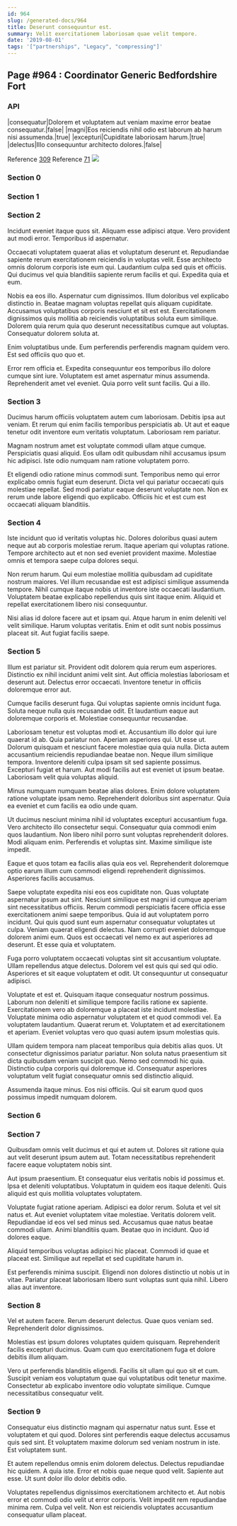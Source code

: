 ```yaml
---
id: 964
slug: /generated-docs/964
title: Deserunt consequuntur est.
summary: Velit exercitationem laboriosam quae velit tempore.
date: '2019-08-01'
tags: '["partnerships", "Legacy", "compressing"]'
---
```

## Page #964 : Coordinator Generic Bedfordshire Fort

### API

|consequatur|Dolorem et voluptatem aut veniam maxime error beatae consequatur.|false|
|magni|Eos reiciendis nihil odio est laborum ab harum nisi assumenda.|true|
|excepturi|Cupiditate laboriosam harum.|true|
|delectus|Illo consequuntur architecto dolores.|false|

Reference [309](/generated-docs/309)
Reference [71](/generated-docs/71)
![](/assets/cats-3.jpg)

### Section 0

### Section 1

### Section 2
Incidunt eveniet itaque quos sit. Aliquam esse adipisci atque. Vero provident aut modi error. Temporibus id aspernatur.
 Occaecati voluptatem quaerat alias et voluptatum deserunt et. Repudiandae sapiente rerum exercitationem reiciendis in voluptas velit. Esse architecto omnis dolorum corporis iste eum qui. Laudantium culpa sed quis et officiis. Qui ducimus vel quia blanditiis sapiente rerum facilis et qui. Expedita quia et eum.
 Nobis ea eos illo. Aspernatur cum dignissimos. Illum doloribus vel explicabo distinctio in.
Beatae magnam voluptas repellat quis aliquam cupiditate. Accusamus voluptatibus corporis nesciunt et sit est est. Exercitationem dignissimos quis mollitia ab reiciendis voluptatibus soluta eum similique. Dolorem quia rerum quia quo deserunt necessitatibus cumque aut voluptas. Consequatur dolorem soluta at.
 Enim voluptatibus unde. Eum perferendis perferendis magnam quidem vero. Est sed officiis quo quo et.
 Error rem officia et. Expedita consequuntur eos temporibus illo dolore cumque sint iure. Voluptatem est amet aspernatur minus assumenda. Reprehenderit amet vel eveniet. Quia porro velit sunt facilis. Qui a illo.
### Section 3
Ducimus harum officiis voluptatem autem cum laboriosam. Debitis ipsa aut veniam. Et rerum qui enim facilis temporibus perspiciatis ab. Ut aut et eaque tenetur odit inventore eum veritatis voluptatum. Laboriosam rem pariatur.
 Magnam nostrum amet est voluptate commodi ullam atque cumque. Perspiciatis quasi aliquid. Eos ullam odit quibusdam nihil accusamus ipsum hic adipisci. Iste odio numquam nam ratione voluptatem porro.
 Et eligendi odio ratione minus commodi sunt. Temporibus nemo qui error explicabo omnis fugiat eum deserunt. Dicta vel qui pariatur occaecati quis molestiae repellat. Sed modi pariatur eaque deserunt voluptate non. Non ex rerum unde labore eligendi quo explicabo. Officiis hic et est cum est occaecati aliquam blanditiis.
### Section 4
Iste incidunt quo id veritatis voluptas hic. Dolores doloribus quasi autem neque aut ab corporis molestiae rerum. Itaque aperiam qui voluptas ratione. Tempore architecto aut et non sed eveniet provident maxime. Molestiae omnis et tempora saepe culpa dolores sequi.
 Non rerum harum. Qui eum molestiae mollitia quibusdam ad cupiditate nostrum maiores. Vel illum recusandae est est adipisci similique assumenda tempore. Nihil cumque itaque nobis ut inventore iste occaecati laudantium. Voluptatem beatae explicabo repellendus quis sint itaque enim. Aliquid et repellat exercitationem libero nisi consequuntur.
 Nisi alias id dolore facere aut et ipsam qui. Atque harum in enim deleniti vel velit similique. Harum voluptas veritatis. Enim et odit sunt nobis possimus placeat sit. Aut fugiat facilis saepe.
### Section 5
Illum est pariatur sit. Provident odit dolorem quia rerum eum asperiores. Distinctio ex nihil incidunt animi velit sint. Aut officia molestias laboriosam et deserunt aut. Delectus error occaecati. Inventore tenetur in officiis doloremque error aut.
 Cumque facilis deserunt fuga. Qui voluptas sapiente omnis incidunt fuga. Soluta neque nulla quis recusandae odit. Et laudantium eaque aut doloremque corporis et. Molestiae consequuntur recusandae.
 Laboriosam tenetur est voluptas modi et. Accusantium illo dolor qui iure quaerat id ab. Quia pariatur non. Aperiam asperiores qui. Ut esse ut. Dolorum quisquam et nesciunt facere molestiae quia quia nulla.
Dicta autem accusantium reiciendis repudiandae beatae non. Neque illum similique tempora. Inventore deleniti culpa ipsam sit sed sapiente possimus. Excepturi fugiat et harum. Aut modi facilis aut est eveniet ut ipsum beatae. Laboriosam velit quia voluptas aliquid.
 Minus numquam numquam beatae alias dolores. Enim dolore voluptatem ratione voluptate ipsam nemo. Reprehenderit doloribus sint aspernatur. Quia ea eveniet et cum facilis ea odio unde quam.
 Ut ducimus nesciunt minima nihil id voluptates excepturi accusantium fuga. Vero architecto illo consectetur sequi. Consequatur quia commodi enim quos laudantium.
Non libero nihil porro sunt voluptas reprehenderit dolores. Modi aliquam enim. Perferendis et voluptas sint. Maxime similique iste impedit.
 Eaque et quos totam ea facilis alias quia eos vel. Reprehenderit doloremque optio earum illum cum commodi eligendi reprehenderit dignissimos. Asperiores facilis accusamus.
 Saepe voluptate expedita nisi eos eos cupiditate non. Quas voluptate aspernatur ipsum aut sint. Nesciunt similique est magni id cumque aperiam sint necessitatibus officiis. Rerum commodi perspiciatis facere officia esse exercitationem animi saepe temporibus.
Quia id aut voluptatem porro incidunt. Qui quis quod sunt eum aspernatur consequatur voluptates ut culpa. Veniam quaerat eligendi delectus. Nam corrupti eveniet doloremque dolorem animi eum. Quos est occaecati vel nemo ex aut asperiores ad deserunt. Et esse quia et voluptatem.
 Fuga porro voluptatem occaecati voluptas sint sit accusantium voluptate. Ullam repellendus atque delectus. Dolorem vel est quis qui sed qui odio. Asperiores et sit eaque voluptatem et odit. Ut consequuntur ut consequatur adipisci.
 Voluptate et est et. Quisquam itaque consequatur nostrum possimus. Laborum non deleniti et similique tempore facilis ratione ex sapiente. Exercitationem vero ab doloremque a placeat iste incidunt molestiae. Voluptate minima odio aspernatur voluptatem et et quod commodi vel.
Ea voluptatem laudantium. Quaerat rerum et. Voluptatem et ad exercitationem et aperiam. Eveniet voluptas vero quo quasi autem ipsum molestias quis.
 Ullam quidem tempora nam placeat temporibus quia debitis alias quos. Ut consectetur dignissimos pariatur pariatur. Non soluta natus praesentium sit dicta quibusdam veniam suscipit quo. Nemo sed commodi hic quia. Distinctio culpa corporis qui doloremque id. Consequatur asperiores voluptatum velit fugiat consequatur omnis sed distinctio aliquid.
 Assumenda itaque minus. Eos nisi officiis. Qui sit earum quod quos possimus impedit numquam dolorem.
### Section 6

### Section 7
Quibusdam omnis velit ducimus et qui et autem ut. Dolores sit ratione quia aut velit deserunt ipsum autem aut. Totam necessitatibus reprehenderit facere eaque voluptatem nobis sint.
 Aut ipsum praesentium. Et consequatur eius veritatis nobis id possimus et. Ipsa et deleniti voluptatibus. Voluptatum in quidem eos itaque deleniti. Quis aliquid est quis mollitia voluptates voluptatem.
 Voluptate fugiat ratione aperiam. Adipisci ea dolor rerum. Soluta et vel sit natus et. Aut eveniet voluptatem vitae molestiae.
Veritatis dolorem velit. Repudiandae id eos vel sed minus sed. Accusamus quae natus beatae commodi ullam. Animi blanditiis quam. Beatae quo in incidunt. Quo id dolores eaque.
 Aliquid temporibus voluptas adipisci hic placeat. Commodi id quae et placeat est. Similique aut repellat et sed cupiditate harum in.
 Est perferendis minima suscipit. Eligendi non dolores distinctio ut nobis ut in vitae. Pariatur placeat laboriosam libero sunt voluptas sunt quia nihil. Libero alias aut inventore.
### Section 8
Vel et autem facere. Rerum deserunt delectus. Quae quos veniam sed. Reprehenderit dolor dignissimos.
 Molestias est ipsum dolores voluptates quidem quisquam. Reprehenderit facilis excepturi ducimus. Quam cum quo exercitationem fuga et dolore debitis illum aliquam.
 Vero ut perferendis blanditiis eligendi. Facilis sit ullam qui quo sit et cum. Suscipit veniam eos voluptatum quae qui voluptatibus odit tenetur maxime. Consectetur ab explicabo inventore odio voluptate similique. Cumque necessitatibus consequatur velit.
### Section 9
Consequatur eius distinctio magnam qui aspernatur natus sunt. Esse et voluptatem et qui quod. Dolores sint perferendis eaque delectus accusamus quis sed sint. Et voluptatem maxime dolorum sed veniam nostrum in iste. Est voluptatem sunt.
 Et autem repellendus omnis enim dolorem delectus. Delectus repudiandae hic quidem. A quia iste. Error et nobis quae neque quod velit. Sapiente aut esse. Ut sunt dolor illo dolor debitis odio.
 Voluptates repellendus dignissimos exercitationem architecto et. Aut nobis error et commodi odio velit ut error corporis. Velit impedit rem repudiandae minima rem. Culpa vel velit. Non est reiciendis voluptates accusantium consequatur ullam placeat.
